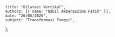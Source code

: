     title: "Dilatasi Vertikal",
    authors: [{ name: "Nabil Akbarazzima Fatih" }],
    date: "26/05/2025",
    subject: "Transformasi Fungsi",
};  